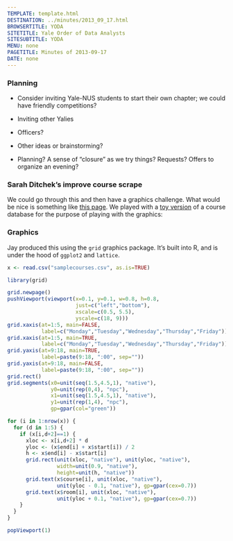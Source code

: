 ```yaml
---
TEMPLATE: template.html
DESTINATION: ../minutes/2013_09_17.html
BROWSERTITLE: YODA
SITETITLE: Yale Order of Data Analysts
SITESUBTITLE: YODA
MENU: none
PAGETITLE: Minutes of 2013-09-17
DATE: none
---
```


### Planning

- Consider inviting Yale-NUS students to start their own chapter; we could
have friendly competitions?

- Inviting other Yalies

- Officers?

- Other ideas or brainstorming?

- Planning?  A sense of "closure" as we try things?  Requests?  Offers to organize
an evening?

### Sarah Ditchek's improve course scrape

We could go through this and then have a graphics challenge.  What would be
nice is something like [this page](http://www.stat.yale.edu/Courses/2013-14/FALL2013-14.png).  We played with a
[toy version](http://www.stat.yale.edu/~jay/dataclub/samplecourses.csv)
of a course database for
the purpose of playing with the graphics:

### Graphics

Jay produced this using the `grid` graphics package.  It's built into
R, and is under the hood of `ggplot2` and `lattice`.
```r
x <- read.csv("samplecourses.csv", as.is=TRUE)

library(grid)

grid.newpage()
pushViewport(viewport(x=0.1, y=0.1, w=0.8, h=0.8,
                      just=c("left","bottom"),
                      xscale=c(0.5, 5.5),
                      yscale=c(18, 9)))
grid.xaxis(at=1:5, main=FALSE,
           label=c("Monday","Tuesday","Wednesday","Thursday","Friday"))
grid.xaxis(at=1:5, main=TRUE,
           label=c("Monday","Tuesday","Wednesday","Thursday","Friday"))
grid.yaxis(at=9:18, main=TRUE,
           label=paste(9:18, ":00", sep=""))
grid.yaxis(at=9:18, main=FALSE,
           label=paste(9:18, ":00", sep=""))
grid.rect()
grid.segments(x0=unit(seq(1.5,4.5,1), "native"),
              y0=unit(rep(0,4), "npc"),
              x1=unit(seq(1.5,4.5,1), "native"),
              y1=unit(rep(1,4), "npc"), 
              gp=gpar(col="green"))

for (i in 1:nrow(x)) {
  for (d in 1:5) {
    if (x[i,d+2]==1) {
      xloc <- x[i,d+2] * d
      yloc <- (x$end[i] + x$start[i]) / 2
      h <- x$end[i] - x$start[i]
      grid.rect(unit(xloc, "native"), unit(yloc, "native"), 
                width=unit(0.9, "native"),
                height=unit(h, "native"))
      grid.text(x$course[i], unit(xloc, "native"),
                unit(yloc - 0.1, "native"), gp=gpar(cex=0.7))
      grid.text(x$room[i], unit(xloc, "native"),
                unit(yloc + 0.1, "native"), gp=gpar(cex=0.7))
    }
  }
}

popViewport(1)

```

